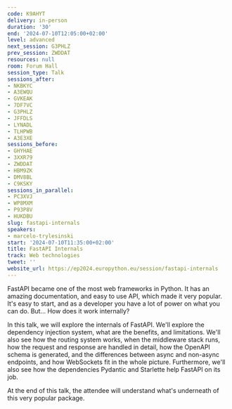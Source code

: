 ```yaml
---
code: K9AHYT
delivery: in-person
duration: '30'
end: '2024-07-10T12:05:00+02:00'
level: advanced
next_session: G3PHLZ
prev_session: ZWDDAT
resources: null
room: Forum Hall
session_type: Talk
sessions_after:
- NKBKYC
- A3EWQU
- GVKEAK
- 7DF7VC
- G3PHLZ
- JFFDLS
- LYNADL
- TLHPWB
- A3E3XE
sessions_before:
- GHYHAE
- 3XXR79
- ZWDDAT
- HBM9ZK
- DMV8BL
- C9KSKY
sessions_in_parallel:
- PC3XVJ
- WP8MXM
- P93P8V
- HUKDBU
slug: fastapi-internals
speakers:
- marcelo-trylesinski
start: '2024-07-10T11:35:00+02:00'
title: FastAPI Internals
track: Web technologies
tweet: ''
website_url: https://ep2024.europython.eu/session/fastapi-internals
---
```


FastAPI became one of the most web frameworks in Python. It has an amazing documentation, and easy to use API, which made it very popular. It's easy to start, and as a developer you have a lot of power on what you can do. But... How does it work internally?

In this talk, we will explore the internals of FastAPI. We'll explore the dependency injection system, what are the benefits, and limitations. We'll also see how the routing system works, when the middleware stack runs, how the request and response are handled in detail, how the OpenAPI schema is generated, and the differences between async and non-async endpoints, and how WebSockets fit in the whole picture. Furthermore, we'll also see how the dependencies Pydantic and Starlette help FastAPI on its job.

At the end of this talk, the attendee will understand what's underneath of this very popular package.
